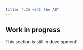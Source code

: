 ```yaml
---
title: "LCA with the AB"
---
```


::: {.callout-caution}
## Work in progress

This section is still in development!
:::
